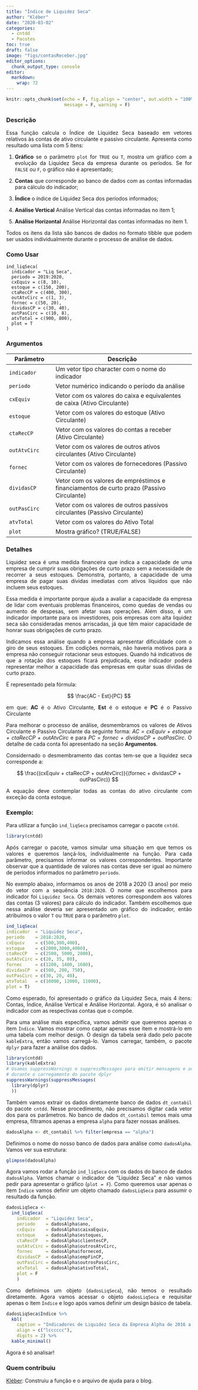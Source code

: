 ```yaml
---
title: "Índice de Liquidez Seca"
author: "Kléber"
date: "2020-03-02"
categories:
  - cntdd
  - Pacotes
toc: true
draft: false
image: "figs/contasReceber.jpg"
editor_options: 
  chunk_output_type: console
editor: 
  markdown: 
    wrap: 72
---
```


```r
knitr::opts_chunk$set(echo = F, fig.align = "center", out.width = "100%",
                      message = F, warning = F)
```

```{=html}
<style>body {text-align: justify}</style>
```
### Descrição

Essa função calcula o Índice de Liquidez Seca baseado em vetores
relativos às contas de ativo circulante e passivo circulante. Apresenta
como resultado uma lista com 5 itens:

1.  **Gráfico** se o parâmetro `plot` for `TRUE` ou `T`, mostra um
    gráfico com a evolução da Liquidez Seca da empresa durante os
    períodos. Se for `FALSE` ou `F`, o gráfico não é apresentado;

2.  **Contas** que corresponde ao banco de dados com as contas
    informadas para cálculo do indicador;

3.  **Índice** o índice de Liquidez Seca dos períodos informados;

4.  **Análise Vertical** Análise Vertical das contas informadas no item
    1;

5.  **Análise Horizontal** Análise Horizontal das contas informadas no
    item 1.

Todos os itens da lista são bancos de dados no formato tibble que podem
ser usados individualmente durante o processo de análise de dados.

### Como Usar

```         
ind_liqSeca(
  indicador = "Liq Seca",
  periodo = 2019:2020,
  cxEquiv = c(8, 10),
  estoque = c(150, 200),
  ctaRecCP = c(400, 300),
  outAtvCirc = c(1, 3),
  fornec = c(50, 20),
  dividasCP = c(30, 40),
  outPasCirc = c(10, 8),
  atvTotal = c(900, 800),
  plot = T
)
```

### Argumentos

| Parâmetro    | Descrição                                                                                |
|------------------|------------------------------------------------------|
| `indicador`  | Um vetor tipo character com o nome do indicador                                          |
| `periodo`    | Vetor numérico indicando o período da análise                                            |
| `cxEquiv`    | Vetor com os valores do caixa e equivalentes de caixa (Ativo Circulante)                 |
| `estoque`    | Vetor com os valores do estoque (Ativo Circulante)                                       |
| `ctaRecCP`   | Vetor com os valores do contas a receber (Ativo Circulante)                              |
| `outAtvCirc` | Vetor com os valores de outros ativos circulantes (Ativo Circulante)                     |
| `fornec`     | Vetor com os valores de fornecedores (Passivo Circulante)                                |
| `dividasCP`  | Vetor com os valores de empréstimos e financiamentos de curto prazo (Passivo Circulante) |
| `outPasCirc` | Vetor com os valores de outros passivos circulantes (Passivo Circulante)                 |
| `atvTotal`   | Vetor com os valores do Ativo Total                                                      |
| `plot`       | Mostra gráfico? (TRUE/FALSE)                                                             |

### Detalhes

Liquidez seca é uma medida financeira que indica a capacidade de uma
empresa de cumprir suas obrigações de curto prazo sem a necessidade de
recorrer a seus estoques. Demonstra, portanto, a capacidade de uma
empresa de pagar suas dívidas imediatas com ativos líquidos que não
incluem seus estoques.

Essa medida é importante porque ajuda a avaliar a capacidade da empresa
de lidar com eventuais problemas financeiros, como quedas de vendas ou
aumento de despesas, sem afetar suas operações. Além disso, é um
indicador importante para os investidores, pois empresas com alta
liquidez seca são consideradas menos arriscadas, já que têm maior
capacidade de honrar suas obrigações de curto prazo.

Indicamos essa análise quando a empresa apresentar dificuldade com o
giro de seus estoques. Em codições normais, não haveria motivos para a
empresa não conseguir rotacionar seus estoques. Quando há indicativos de
que a rotação dos estoques ficará prejudicada, esse indicador poderá
representar melhor a capacidade das empresas em quitar suas dívidas de
curto prazo.

É representado pela fórmula:

$$
\frac{AC - Est}{PC}
$$

em que: **AC** é o Ativo Circulante, **Est** é o estoque e **PC** é o
Passivo Circulante

Para melhorar o processo de análise, desmembramos os valores de Ativos
Circulante e Passivo Circulante da seguinte forma: *AC = cxEquiv +
estoque + ctaRecCP + outAtvCirc* e para *PC = fornec + dividasCP +
outPasCirc*. O detalhe de cada conta foi apresentado na seção
**Argumentos**.

Considernado o desmembramento das contas tem-se que a liquidez seca
corresponde a:

$$
\frac{(cxEquiv + ctaRecCP + outAtvCirc)}{(fornec + dividasCP + outPasCirc)}
$$

A equação deve contemplar todas as contas do ativo circulante com
exceção da conta estoque.

### Exemplo:

Para utilizar a função `ind_liqSeca` precisamos carregar o pacote
`cntdd`.

```r

library(cntdd)

```

Após carregar o pacote, vamos simular uma situação em que temos os
valores e queremos lançá-los, individualmente na função. Para cada
parâmetro, precisamos informar os valores correspondentes. Importante
observar que a quantidade de valores nas contas deve ser igual ao número
de períodos informados no parâmetro `periodo`.

No exemplo abaixo, informamos os anos de 2018 a 2020 (3 anos) por meio
do vetor com a sequência `2018:2020`. O nome que escolhemos para
indicador foi `Liquidez Seca`. Os demais vetores correspondem aos
valores das contas (3 valores) para cálculo do indicador. Também
escolhemos que nessa análise deveria ser apresentado um gráfico do
indicador, então atribuímos o valor `T` ou `TRUE` para o parâmetro
`plot`.

```r

ind_liqSeca(
indicador  = "Liquidez Seca",
periodo    = 2018:2020,
cxEquiv    = c(500,300,400),
estoque    = c(2000,3000,4000),
ctaRecCP   = c(2500, 5000, 2800),
outAtvCirc = c(20, 35, 80),
fornec     = c(1200, 1400, 1600),
dividasCP  = c(500, 200, 750),
outPasCirc = c(30, 20, 40),
atvTotal   = c(10000, 12000, 11000),
plot = T)

```

Como esperado, foi apresentado o gráfico da Liquidez Seca, mais 4 itens:
Contas, Índice, Análise Vertical e Análise Horizontal. Agora, é só
analisar o indicador com as respectivas contas que o compõe.

Para uma análise mais específica, vamos admitir que queremos apenas o
item `Índice`. Vamos mostrar como captar apenas esse item e mostrá-lo em
uma tabela com melhor design. O design da tabela será dado pelo pacote
`kableExtra`, então vamos carregá-lo. Vamos carregar, também, o pacote
`dplyr` para fazer a análise dos dados.

```r

library(cntdd)
library(kableExtra)
# Usamos suppressWarnings e suppressMessages para omitir mensagens e avisos
# durante o carregamento do pacote dplyr
suppressWarnings(suppressMessages(
  library(dplyr)
  ))

```

Também vamos extrair os dados diretamente banco de dados `dt_contabil`
do pacote `cntdd`. Nesse procedimento, não precisamos digitar cada vetor
dos para os parâmetros. No banco de dados `dt_contabil` temos mais uma
empresa, filtramos apenas a empresa `alpha` para fazer nossas análises.

```r

dadosAlpha <- dt_contabil %>% filter(empresa == "alpha")

```

Definimos o nome do nosso banco de dados para análise como `dadosAlpha`.
Vamos ver sua estrutura:

```r

glimpse(dadosAlpha)

```

Agora vamos rodar a função `ind_liqSeca` com os dados do banco de dados
`dadosAlpha`. Vamos chamar o indicador de "Liquidez Seca" e não vamos
pedir para apresentar o gráfico (`plot = F`). Como queremos usar apenas
o item `Índice` vamos definir um objeto chamado `dadosLiqSeca` para
assumir o resultado da função.

```r

dadosLiqSeca <-
  ind_liqSeca(
    indicador  = "Liquidez Seca",
    periodo    = dadosAlpha$ano,
    cxEquiv    = dadosAlpha$caixaEquiv,
    estoque    = dadosAlpha$estoques,
    ctaRecCP   = dadosAlpha$clientesCP,
    outAtvCirc = dadosAlpha$outrosAtvCirc,
    fornec     = dadosAlpha$forneced,
    dividasCP  = dadosAlpha$empFinCP,
    outPasCirc = dadosAlpha$outrosPassCirc,
    atvTotal   = dadosAlpha$ativoTotal,
    plot = F
    )

```

Como definimos um objeto (`dadosLiqSeca`), não temos o resultado
diretamente. Agora vamos acessar o objeto `dadosLiqSeca` e requisitar
apenas o item `Índice` e logo após vamos definir um design básico de
tabela.

```r

dadosLiqSeca$Índice %>% 
  kbl(
    caption = "Indicadores de Liquidez Seca da Empresa Alpha de 2016 a 2021",
    align = c("lcccccc"),
    digits = 2) %>% 
  kable_minimal()

```

Agora é só analisar!

### Quem contribuiu

[Kléber](../../../curriculum/profs/kleber.qmd): Construiu a função e o arquivo
de ajuda para o blog.
